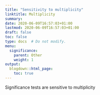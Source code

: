 ```yaml
---
title: "Sensitivity to multiplicity"
linktitle: Multiplicity
summary:
date: 2020-06-09T16:57:03+01:00
lastmod: 2020-06-09T16:57:03+01:00
draft: false  
toc: false
type: docs  # Do not modify.
menu:
  significance:
    parent: Other
    weight: 1
output:
  blogdown::html_page:
    toc: true
---
```


Significance tests are sensitive to multiplicity
